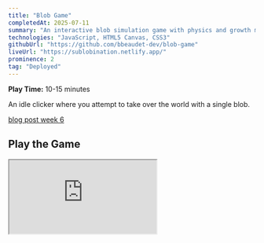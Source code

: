 ```yaml
---
title: "Blob Game"
completedAt: 2025-07-11
summary: "An interactive blob simulation game with physics and growth mechanics"
technologies: "JavaScript, HTML5 Canvas, CSS3"
githubUrl: "https://github.com/bbeaudet-dev/blob-game"
liveUrl: "https://sublobination.netlify.app/"
prominence: 2
tag: "Deployed"
---
```


**Play Time:** 10-15 minutes

An idle clicker where you attempt to take over the world with a single blob.

[blog post week 6]()

## Play the Game

<LaunchButton
  href="https://sublobination.netlify.app/"
  title="Play on Netlify (Full Experience)"
  description="Opens the complete idle game experience in a new tab"
  icon="🎮"
  color="green"
/>

<div
  className="my-8 -mx-4 md:-mx-8 lg:-mx-16"
  style={{ marginTop: "2rem", marginBottom: "2rem" }}
>
  <div
    style={{
      width: "calc(100vw - 2rem)",
      height: "calc(100vh - 2rem)",
      minHeight: "600px",
      marginLeft: "calc(-50vw + 50% + 1rem)",
      marginRight: "calc(-50vw + 50% + 1rem)",
    }}
  >
    <iframe
      src="https://sublobination.netlify.app/"
      className="w-full h-full"
      style={{
        border: "none",
        borderRadius: "0",
        boxShadow: "none",
      }}
      title="Blob Game - Sublobination"
      allow="accelerometer; autoplay; clipboard-write; encrypted-media; gyroscope; picture-in-picture"
    />
  </div>
</div>

## Screenshots & Videos

<Image
  src="/portfolio/blob-game/blob1.jpg"
  alt="Blob game screenshot 1"
  width={800}
  height={600}
  className="rounded-lg my-4"
/>

<Image
  src="/portfolio/blob-game/blob2.jpg"
  alt="Blob game screenshot 2"
  width={800}
  height={600}
  className="rounded-lg my-4"
/>

<Image
  src="/portfolio/blob-game/blob3.jpg"
  alt="Blob game screenshot 3"
  width={800}
  height={600}
  className="rounded-lg my-4"
/>

<Image
  src="/portfolio/blob-game/blob4.jpg"
  alt="Blob game screenshot 4"
  width={800}
  height={600}
  className="rounded-lg my-4"
/>

<Image
  src="/portfolio/blob-game/blob6.jpg"
  alt="Blob game screenshot 6"
  width={800}
  height={600}
  className="rounded-lg my-4"
/>

## Links

- [GitHub Repository](https://github.com/bbeaudet-dev/blob-game)
